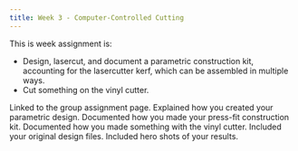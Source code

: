 ```yaml
---
title: Week 3 - Computer-Controlled Cutting
---
```


This is week assignment is:
- Design, lasercut, and document a parametric construction kit, accounting for the lasercutter kerf, which can be assembled in multiple ways.
- Cut something on the vinyl cutter.

Linked to the group assignment page.
Explained how you created your parametric design.
Documented how you made your press-fit construction kit.
Documented how you made something with the vinyl cutter.
Included your original design files.
Included hero shots of your results.

